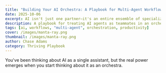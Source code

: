 ```yaml
---
title: "Building Your AI Orchestra: A Playbook for Multi-Agent Workflows"
date: 2025-10-06
excerpt: AI isn't just one partner—it's an entire ensemble of specialized agents working in concert. Here's how to conduct them.
description: A playbook for treating AI agents as teammates in an orchestrated workflow
tags: [ai, workflows, "multi-agent", orchestration, productivity]
cover: /images/manta-ray.png
thumbnail: /images/manta-ray.png
author: Chase Adams
category: Thriving Playbook
---
```


You've been thinking about AI as a single assistant, but the real power emerges when you start thinking about it as an orchestra.
